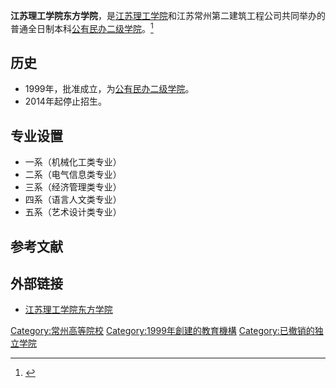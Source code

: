 {{高校
| name = 江苏理工学院东方学院
| image =
| logo =
| motto =
| rector =
| type = [[公有民办二级学院|公有民办二级学院]]
| established =1999年
| location = [[中华人民共和国|中华人民共和国]][[江苏省|江苏省]][[常州市|常州市]]
| students = 5300余人
| staff =
| campus =
| address = 中吴大道1801号
| telephone = 0519-86953440
| area =
| sports =
| website =http://east.jstu.edu.cn
}}
'''江苏理工学院东方学院'''，是[[江苏理工学院|江苏理工学院]]和江苏常州第二建筑工程公司共同举办的普通全日制本科[[公有民办二级学院|公有民办二级学院]]。<ref>{{Cite web |url=http://east.jstu.edu.cn/s/35/t/40/p/21/c/891/list.htm |title=江苏理工学院东方学院：学院简介 |access-date=2010-09-25 |archive-date=2016-03-04 |archive-url=https://web.archive.org/web/20160304110703/http://east.jstu.edu.cn/s/35/t/40/p/21/c/891/list.htm |dead-url=no }}</ref>

== 历史 ==
*1999年，批准成立，为[[公有民办二级学院|公有民办二级学院]]。
*2014年起停止招生。

== 专业设置 ==
* 一系（机械化工类专业）
* 二系（电气信息类专业）
* 三系（经济管理类专业）
* 四系（语言人文类专业）
* 五系（艺术设计类专业）
== 参考文献 ==
{{reflist}}
== 外部链接 ==
* [http://east.jstu.edu.cn 江苏理工学院东方学院] {{Wayback|url=http://east.jstu.edu.cn/ |date=20200805104034 }}

{{Univ-stub}}

{{江苏高等院校}}
[[Category:常州高等院校|Category:常州高等院校]]
[[Category:1999年創建的教育機構|Category:1999年創建的教育機構]]
[[Category:已撤销的独立学院|Category:已撤销的独立学院]]
